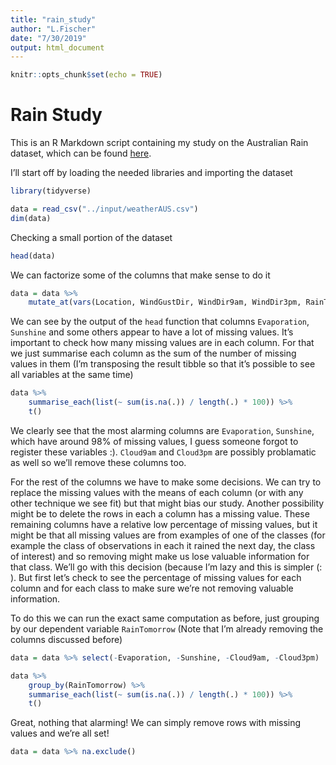```yaml
---
title: "rain_study"
author: "L.Fischer"
date: "7/30/2019"
output: html_document
---
```


```r
knitr::opts_chunk$set(echo = TRUE)
```

# Rain Study

This is an R Markdown script containing my study on the Australian Rain dataset, which can be found [here](https://www.kaggle.com/jsphyg/weather-dataset-rattle-package).

I'll start off by loading the needed libraries and importing the dataset

```r
library(tidyverse)

data = read_csv("../input/weatherAUS.csv")
dim(data)
```

Checking a small portion of the dataset

```r
head(data)
```

We can factorize some of the columns that make sense to do it
```r
data = data %>% 
    mutate_at(vars(Location, WindGustDir, WindDir9am, WindDir3pm, RainToday, RainTomorrow), as.factor)
```

We can see by the output of the `head` function that columns `Evaporation`, `Sunshine` and some others appear to have a lot of missing values. It's important to check how many missing values are in each column.
For that we just summarise each column as the sum of the number of missing values in them (I'm transposing the result tibble so that it's possible to see all variables at the same time)

```r
data %>%
    summarise_each(list(~ sum(is.na(.)) / length(.) * 100)) %>%
    t()
```

We clearly see that the most alarming columns are `Evaporation`, `Sunshine`, which have around 98% of missing values, I guess someone forgot to register these variables :). `Cloud9am` and `Cloud3pm` are possibly problamatic as well so we'll remove these columns too.

For the rest of the columns we have to make some decisions. We can try to replace the missing values with the means of each column (or with any other technique we see fit) but that might bias our study. Another possibility might be to delete the rows in each a column has a missing value. These remaining columns have a relative low percentage of missing values, but it might be that all missing values are from examples of one of the classes (for example the class of observations in each it rained the next day, the class of interest) and so removing might make us lose valuable information for that class. We'll go with this decision (because I'm lazy and this is simpler (: ). But first let's check to see the percentage of missing values for each column and for each class to make sure we're not removing valuable information.

To do this we can run the exact same computation as before, just grouping by our dependent variable `RainTomorrow` (Note that I'm already removing the columns discussed before)

```r
data = data %>% select(-Evaporation, -Sunshine, -Cloud9am, -Cloud3pm)

data %>%
    group_by(RainTomorrow) %>%
    summarise_each(list(~ sum(is.na(.)) / length(.) * 100)) %>%
    t()
```

Great, nothing that alarming! We can simply remove rows with missing values and we're all set!

```r
data = data %>% na.exclude()
```